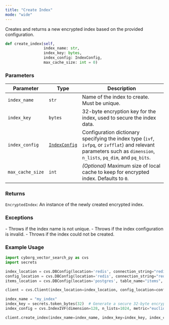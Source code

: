 ```yaml
---
title: "Create Index"
mode: "wide"
---
```


Creates and returns a new encrypted index based on the provided configuration.

```python
def create_index(self,
                 index_name: str,
                 index_key: bytes,
                 index_config: IndexConfig,
                 max_cache_size: int = 0)
```

### Parameters
| Parameter | Type | Description |
|---------------|--------------------|----------------------------------------------------------------------------------------|
| `index_name` | `str` | Name of the index to create. Must be unique. |
| `index_key` | `bytes` | 32-byte encryption key for the index, used to secure the index data. |
| `index_config` | [`IndexConfig`](../types#indexconfig) | Configuration dictionary specifying the index type (`ivf`, `ivfpq`, or `ivfflat`) and relevant parameters such as `dimension`, `n_lists`, `pq_dim`, and `pq_bits`. |
| `max_cache_size` | `int` | _(Optional)_ Maximum size of local cache to keep for encrypted index. Defaults to `0`. |

### Returns

`EncryptedIndex`: An instance of the newly created encrypted index.

### Exceptions

<AccordionGroup>
    <Accordion title="ValueError">
        - Throws if the index name is not unique.
        - Throws if the index configuration is invalid.
    </Accordion>
    <Accordion title="RuntimeError">
        - Throws if the index could not be created.
    </Accordion>
</AccordionGroup>

### Example Usage

```python
import cyborg_vector_search_py as cvs
import secrets

index_location = cvs.DBConfig(location='redis', connection_string="redis://localhost")
config_location = cvs.DBConfig(location='redis', connection_string="redis://localhost")
items_location = cvs.DBConfig(location='postgres', table_name="items", connection_string="host=localhost dbname=postgres")

client = cvs.Client(index_location=index_location, config_location=config_location, items_location=items_location)

index_name = "my_index"
index_key = secrets.token_bytes(32)  # Generate a secure 32-byte encryption key
index_config = cvs.IndexIVF(dimension=128, n_lists=1024, metric="euclidean")

client.create_index(index_name=index_name, index_key=index_key, index_config=index_config)
```